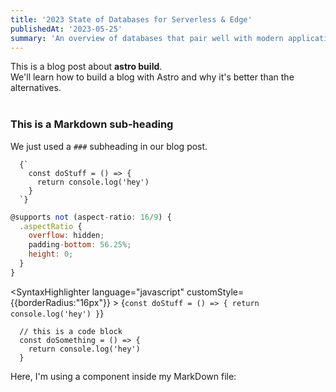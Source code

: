 ```yaml
---
title: '2023 State of Databases for Serverless & Edge'
publishedAt: '2023-05-25'
summary: 'An overview of databases that pair well with modern application and compute providers.'
---
```



<div>
  This is a blog post about <strong>astro build</strong>. <br />
  We'll learn how to build a blog with Astro and why it's better than the alternatives.
</div>

<br />

### This is a Markdown sub-heading

We just used a `###` subheading in our blog post.

```
  {`
    const doStuff = () => {
      return console.log('hey')
    }
  `}
```


```jsx
@supports not (aspect-ratio: 16/9) {
  .aspectRatio {
    overflow: hidden;
    padding-bottom: 56.25%;
    height: 0;
  }
}
```
  <SyntaxHighlighter language="javascript" customStyle={{borderRadius:"16px"}} >
  {`
    const doStuff = () => {
      return console.log('hey')
    }
  `}
</SyntaxHighlighter>
```
  // this is a code block
  const doSomething = () => {
    return console.log('hey')
  }
```

<div>Here, I'm using a component inside my MarkDown file: </div>